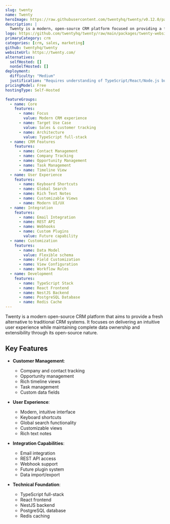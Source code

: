 ```yaml
---
slug: twenty
name: Twenty
heroImage: https://raw.githubusercontent.com/twentyhq/twenty/v0.12.0/packages/twenty-docs/static/img/preview-dark.png
description: |
  Twenty is a modern, open-source CRM platform focused on providing a fresh user experience with features like customer tracking, opportunity management, and task automation while maintaining complete data ownership.
logo: https://github.com/twentyhq/twenty/raw/main/packages/twenty-website/public/images/core/logo.svg
primaryCategory: crm
categories: [crm, sales, marketing]
github: twentyhq/twenty
websiteUrl: https://twenty.com/
alternatives:
  selfHosted: []
  nonSelfHosted: []
deployment:
  difficulty: "Medium"
  justification: "Requires understanding of TypeScript/React/Node.js but has good documentation and Docker support."
pricingModel: Free
hostingType: Self-Hosted

featureGroups:
  - name: Core
    features:
      - name: Focus
        value: Modern CRM experience
      - name: Target Use Case
        value: Sales & customer tracking
      - name: Architecture
        value: TypeScript full-stack
  - name: CRM Features
    features:
      - name: Contact Management
      - name: Company Tracking
      - name: Opportunity Management
      - name: Task Management
      - name: Timeline View
  - name: User Experience
    features:
      - name: Keyboard Shortcuts
      - name: Global Search
      - name: Rich Text Notes
      - name: Customizable Views
      - name: Modern UI/UX
  - name: Integration
    features:
      - name: Email Integration
      - name: REST API
      - name: Webhooks
      - name: Custom Plugins
        value: Future capability
  - name: Customization
    features:
      - name: Data Model
        value: Flexible schema
      - name: Field Customization
      - name: View Configuration
      - name: Workflow Rules
  - name: Development
    features:
      - name: TypeScript Stack
      - name: React Frontend
      - name: NestJS Backend
      - name: PostgreSQL Database
      - name: Redis Cache
---
```


Twenty is a modern open-source CRM platform that aims to provide a fresh alternative to traditional CRM systems. It focuses on delivering an intuitive user experience while maintaining complete data ownership and extensibility through its open-source nature.

## Key Features

- **Customer Management**:

  - Company and contact tracking
  - Opportunity management
  - Rich timeline views
  - Task management
  - Custom data fields

- **User Experience**:

  - Modern, intuitive interface
  - Keyboard shortcuts
  - Global search functionality
  - Customizable views
  - Rich text notes

- **Integration Capabilities**:

  - Email integration
  - REST API access
  - Webhook support
  - Future plugin system
  - Data import/export

- **Technical Foundation**:
  - TypeScript full-stack
  - React frontend
  - NestJS backend
  - PostgreSQL database
  - Redis caching
